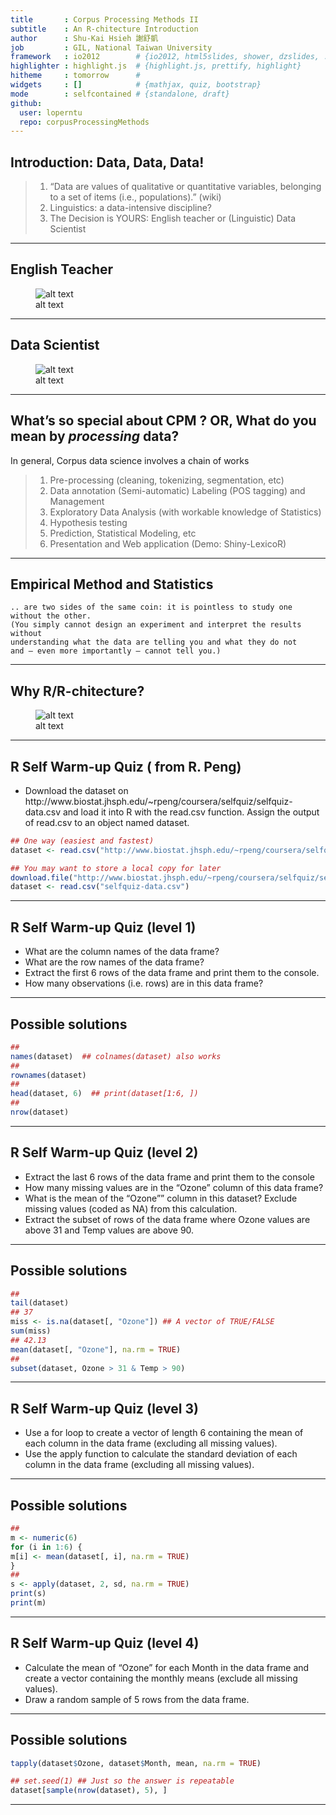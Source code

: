 ```yaml
---
title       : Corpus Processing Methods II
subtitle    : An R-chitecture Introduction
author      : Shu-Kai Hsieh 謝舒凱
job         : GIL, National Taiwan University
framework   : io2012        # {io2012, html5slides, shower, dzslides, ...}
highlighter : highlight.js  # {highlight.js, prettify, highlight}
hitheme     : tomorrow      # 
widgets     : []            # {mathjax, quiz, bootstrap}
mode        : selfcontained # {standalone, draft}
github:
  user: loperntu
  repo: corpusProcessingMethods
---
```


## Introduction: Data, Data, Data!

> 1. "Data are values of qualitative or quantitative variables, belonging to a set of items (i.e., populations)." (wiki)
> 2. Linguistics: a data-intensive discipline? 
> 3. The Decision is YOURS: English teacher or (Linguistic) Data Scientist

---

## English Teacher


![alt text](englishteacher.jpg)

--- 

## Data Scientist

![alt text](datascientist.jpeg)

---


## What's so special about CPM ? OR, What do you mean by *processing* data? 

In general, Corpus data science involves a chain of works

> 1. Pre-processing (cleaning, tokenizing, segmentation, etc)
> 2. Data annotation (Semi-automatic) Labeling (POS tagging) and Management
> 3. Exploratory Data Analysis (with workable knowledge of Statistics)
> 4. Hypothesis testing
> 5. Prediction, Statistical Modeling, etc
> 6. Presentation and Web application (Demo: Shiny-LexicoR) 

---

## Empirical Method and Statistics

```
.. are two sides of the same coin: it is pointless to study one without the other. 
(You simply cannot design an experiment and interpret the results without 
understanding what the data are telling you and what they do not 
and – even more importantly – cannot tell you.)

```

---

## Why R/R-chitecture?

![alt text](rchitecture.png)

---


## R Self Warm-up Quiz ( from R. Peng)

- Download the dataset on http://www.biostat.jhsph.edu/~rpeng/coursera/selfquiz/selfquiz-data.csv and load it into R with the read.csv function. Assign the output of read.csv to an object named dataset. 

> 

```r
## One way (easiest and fastest)
dataset <- read.csv("http://www.biostat.jhsph.edu/~rpeng/coursera/selfquiz/selfquiz-data.csv")

## You may want to store a local copy for later
download.file("http://www.biostat.jhsph.edu/~rpeng/coursera/selfquiz/selfquiz-data.csv","selfquiz-data.csv")
dataset <- read.csv("selfquiz-data.csv")
```

---

## R Self Warm-up Quiz (level 1)

- What are the column names of the data frame?
- What are the row names of the data frame?
- Extract the first 6 rows of the data frame and print them to the console.
- How many observations (i.e. rows) are in this data frame?


---

## Possible solutions 

```r
## 
names(dataset)  ## colnames(dataset) also works
## 
rownames(dataset)
## 
head(dataset, 6)  ## print(dataset[1:6, ]) 
##
nrow(dataset)

```

---

## R Self Warm-up Quiz (level 2)

- Extract the last 6 rows of the data frame and print them to the console
- How many missing values are in the "Ozone" column of this data frame?
- What is the mean of the "Ozone"" column in this dataset? Exclude missing
values (coded as NA) from this calculation.
- Extract the subset of rows of the data frame where Ozone values are above
31 and Temp values are above 90.

---

## Possible solutions 

```r
##
tail(dataset)
## 37
miss <- is.na(dataset[, "Ozone"]) ## A vector of TRUE/FALSE
sum(miss)
## 42.13
mean(dataset[, "Ozone"], na.rm = TRUE)
##
subset(dataset, Ozone > 31 & Temp > 90)
```

---

## R Self Warm-up Quiz (level 3)

- Use a for loop to create a vector of length 6 containing the mean of each
column in the data frame (excluding all missing values).
- Use the apply function to calculate the standard deviation of each column
in the data frame (excluding all missing values).

---

## Possible solutions

```r
##
m <- numeric(6)
for (i in 1:6) {
m[i] <- mean(dataset[, i], na.rm = TRUE)
}
##
s <- apply(dataset, 2, sd, na.rm = TRUE)
print(s)
print(m)
```

---

## R Self Warm-up Quiz (level 4)

- Calculate the mean of "Ozone" for each Month in the data frame and
create a vector containing the monthly means (exclude all missing values).
- Draw a random sample of 5 rows from the data frame.

---

## Possible solutions

```r
tapply(dataset$Ozone, dataset$Month, mean, na.rm = TRUE)

## set.seed(1) ## Just so the answer is repeatable
dataset[sample(nrow(dataset), 5), ]

```

---



